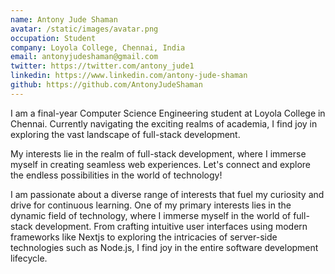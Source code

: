 ```yaml
---
name: Antony Jude Shaman
avatar: /static/images/avatar.png
occupation: Student
company: Loyola College, Chennai, India
email: antonyjudeshaman@gmail.com
twitter: https://twitter.com/antony_jude1
linkedin: https://www.linkedin.com/antony-jude-shaman
github: https://github.com/AntonyJudeShaman
---
```


I am a final-year Computer Science Engineering student at Loyola College in Chennai. Currently navigating the exciting realms of academia, I find joy in exploring the vast landscape of full-stack development.  
  
My interests lie in the realm of full-stack development, where I immerse myself in creating seamless web experiences. Let's connect and explore the endless possibilities in the world of technology!

I am passionate about a diverse range of interests that fuel my curiosity and drive for continuous learning. One of my primary interests lies in the dynamic field of technology, where I immerse myself in the world of full-stack development. From crafting intuitive user interfaces using modern frameworks like Nextjs to exploring the intricacies of server-side technologies such as Node.js, I find joy in the entire software development lifecycle.